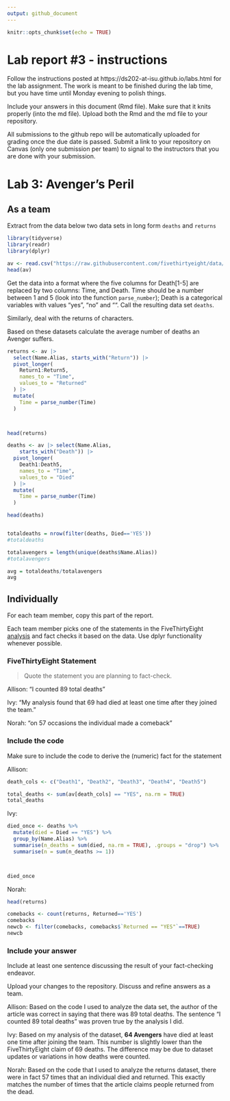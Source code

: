 ```yaml
---
output: github_document
---
```


<!-- README.md is generated from README.Rmd. Please edit the README.Rmd file -->


```r
knitr::opts_chunk$set(echo = TRUE)
```

# Lab report #3 - instructions

Follow the instructions posted at https://ds202-at-isu.github.io/labs.html for the lab assignment. The work is meant to be finished during the lab time, but you have time until Monday evening to polish things.

Include your answers in this document (Rmd file). Make sure that it knits properly (into the md file). Upload both the Rmd and the md file to your repository.  

All submissions to the github repo will be automatically uploaded for grading once the due date is passed.
Submit a link to your repository on Canvas (only one submission per team) to signal to the instructors that you are done with your submission.

# Lab 3: Avenger's Peril

## As a team

Extract from the data below two data sets in long form `deaths` and `returns`
```r
library(tidyverse)
library(readr)
library(dplyr)
```

```r
av <- read.csv("https://raw.githubusercontent.com/fivethirtyeight/data/master/avengers/avengers.csv", stringsAsFactors = FALSE)
head(av)
```

Get the data into a format where the five columns for Death[1-5] are replaced by two columns: Time, and Death. Time should be a number between 1 and 5 (look into the function `parse_number`); Death is a categorical variables with values "yes", "no" and "". Call the resulting data set `deaths`. 

Similarly, deal with the returns of characters.

Based on these datasets calculate the average number of deaths an Avenger suffers. 
```r
returns <- av |> 
  select(Name.Alias, starts_with("Return")) |>
  pivot_longer(
    Return1:Return5,
    names_to = "Time",
    values_to = "Returned"
  ) |>
  mutate(
    Time = parse_number(Time)
  )



head(returns)

deaths <- av |> select(Name.Alias,
    starts_with("Death")) |>
  pivot_longer(
    Death1:Death5,
    names_to = "Time",
    values_to = "Died"
  ) |>
  mutate(
    Time = parse_number(Time)
  )

head(deaths)


totaldeaths = nrow(filter(deaths, Died=='YES'))
#totaldeaths

totalavengers = length(unique(deaths$Name.Alias))
#totalavengers

avg = totaldeaths/totalavengers
avg

```


## Individually

For each team member, copy this part of the report. 

Each team member picks one of the statements in the FiveThirtyEight [analysis](https://fivethirtyeight.com/features/avengers-death-comics-age-of-ultron/) and fact checks it based on the data. Use dplyr functionality whenever possible.

### FiveThirtyEight Statement

> Quote the statement you are planning to fact-check.

Allison: "I counted 89 total deaths"

Ivy: "My analysis found that 69 had died at least one time after they joined the team."

Norah: "on 57 occasions the individual made a comeback"

### Include the code

Make sure to include the code to derive the (numeric) fact for the statement

Allison: 
```r
death_cols <- c("Death1", "Death2", "Death3", "Death4", "Death5")

total_deaths <- sum(av[death_cols] == "YES", na.rm = TRUE)
total_deaths

```


Ivy: 
```r
died_once <- deaths %>%
  mutate(died = Died == "YES") %>% 
  group_by(Name.Alias) %>%
  summarise(n_deaths = sum(died, na.rm = TRUE), .groups = "drop") %>%
  summarise(n = sum(n_deaths >= 1))



died_once
```


Norah: 
```r

head(returns)

comebacks <- count(returns, Returned=='YES')
comebacks
newcb <- filter(comebacks, comebacks$`Returned == "YES"`==TRUE)
newcb

```

### Include your answer

Include at least one sentence discussing the result of your fact-checking endeavor.

Upload your changes to the repository. Discuss and refine answers as a team.

Allison: Based on the code I used to analyze the data set, the author of the article was correct in saying that there was 89 total deaths. The sentence "I counted 89 total deaths" was proven true by the analysis I did. 

Ivy: Based on my analysis of the dataset, **64 Avengers** have died at least one time after joining the team. This number is slightly lower than the FiveThirtyEight claim of 69 deaths. The difference may be due to dataset updates or variations in how deaths were counted.

Norah: Based on the code that I used to analyze the returns dataset, there were in fact 57 times that an individual died and returned. This exactly matches the number of times that the article claims people returned from the dead.
